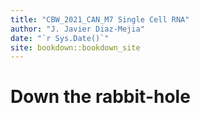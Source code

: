 ```yaml
--- 
title: "CBW_2021_CAN_M7 Single Cell RNA"
author: "J. Javier Diaz-Mejia"
date: "`r Sys.Date()`"
site: bookdown::bookdown_site
---
```


# Down the rabbit-hole

